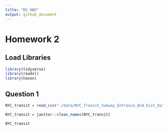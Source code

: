 ```yaml
---
title: "DS HW2"
output: github_document
---
```


# Homework 2 

## Load Libraries 

```r
library(tidyverse)
library(readxl)
library(haven)
```

## Question 1 

```r
NYC_transit = read_csv("./data/NYC_Transit_Subway_Entrance_And_Exit_Data.csv")

NYC_transit = janitor::clean_names(NYC_transit)

NYC_transit
```

